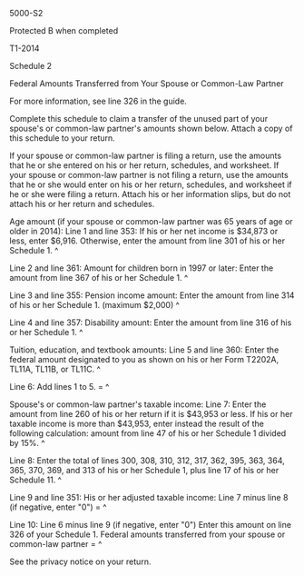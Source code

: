 ﻿5000-S2 
 
Protected B when completed 
 
T1-2014 
 
Schedule 2 
 
Federal Amounts Transferred from Your Spouse or Common-Law Partner 
 
For more information, see line 326 in the guide. 
 
Complete this schedule to claim a transfer of the unused part of your 
spouse's or common-law partner's amounts shown below. Attach a copy of this 
schedule to your return. 
 
If your spouse or common-law partner is filing a return, use the amounts that 
he or she entered on his or her return, schedules, and worksheet. If your 
spouse or common-law partner is not filing a return, use the amounts that he 
or she would enter on his or her return, schedules, and worksheet if he or 
she were filing a return. Attach his or her information slips, but do not 
attach his or her return and schedules. 
 
Age amount (if your spouse or common-law partner was 65 years of age or older 
in 2014): 
Line 1 and line 353: If his or her net income is $34,873 or less, enter 
$6,916. Otherwise, enter the amount from line 301 of his or her Schedule 1. ^
 
Line 2 and line 361: Amount for children born in 1997 or later: Enter the 
amount from line 367 of his or her Schedule 1. ^
 
Line 3 and line 355: Pension income amount: Enter the amount from line 314 of 
his or her Schedule 1. (maximum $2,000) ^
 
Line 4 and line 357: Disability amount: Enter the amount from line 316 of his 
or her Schedule 1. ^
 
Tuition, education, and textbook amounts: 
Line 5 and line 360: Enter the federal amount designated to you as shown on 
his or her Form T2202A, TL11A, TL11B, or TL11C. ^
 
Line 6: Add lines 1 to 5. = ^
 
Spouse's or common-law partner's taxable income: 
Line 7: Enter the amount from line 260 of his or her return if it is $43,953 
or less. If his or her taxable income is more than $43,953, enter instead the 
result of the following calculation: amount from line 47 of his or her 
Schedule 1 divided by 15%. ^
 
Line 8: Enter the total of lines 300, 308, 310, 312, 317, 362, 395, 363, 364, 
365, 370, 369, and 313 of his or her Schedule 1, plus line 17 of his or her 
Schedule 11. ^
 
Line 9 and line 351: His or her adjusted taxable income: Line 7 minus line 8 
(if negative, enter "0") = ^
 
Line 10: Line 6 minus line 9 (if negative, enter "0") Enter this amount on 
line 326 of your Schedule 1. Federal amounts transferred from your spouse or 
common-law partner = ^
 
See the privacy notice on your return.
